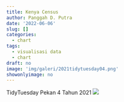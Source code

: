 ```yaml
---
title: Kenya Census
author: Panggah D. Putra
date: '2022-06-06'
slug: []
categories:
  - chart
tags:
  - visualisasi data
  - chart
draft: no
image: 'img/galeri/2021tidytuesday04.png'
showonlyimage: no
---
```

TidyTuesday Pekan 4 Tahun 2021
<!--more-->
![](images/2021tidytuesday04.png)